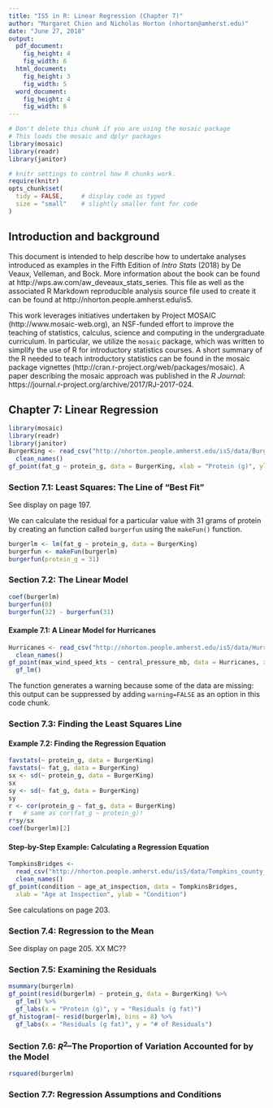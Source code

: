 ```yaml
---
title: "IS5 in R: Linear Regression (Chapter 7)"
author: "Margaret Chien and Nicholas Horton (nhorton@amherst.edu)"
date: "June 27, 2018"
output: 
  pdf_document:
    fig_height: 4
    fig_width: 6
  html_document:
    fig_height: 3
    fig_width: 5
  word_document:
    fig_height: 4
    fig_width: 6
---
```



```r
# Don't delete this chunk if you are using the mosaic package
# This loads the mosaic and dplyr packages
library(mosaic)
library(readr)
library(janitor)
```

```r
# knitr settings to control how R chunks work.
require(knitr)
opts_chunk$set(
  tidy = FALSE,     # display code as typed
  size = "small"    # slightly smaller font for code
)
```

## Introduction and background 

This document is intended to help describe how to undertake analyses introduced 
as examples in the Fifth Edition of *Intro Stats* (2018) by De Veaux, Velleman, and Bock.
More information about the book can be found at http://wps.aw.com/aw_deveaux_stats_series.  This
file as well as the associated R Markdown reproducible analysis source file used to create it can be found at http://nhorton.people.amherst.edu/is5.

This work leverages initiatives undertaken by Project MOSAIC (http://www.mosaic-web.org), an NSF-funded effort to improve the teaching of statistics, calculus, science and computing in the undergraduate curriculum. In particular, we utilize the `mosaic` package, which was written to simplify the use of R for introductory statistics courses. A short summary of the R needed to teach introductory statistics can be found in the mosaic package vignettes (http://cran.r-project.org/web/packages/mosaic).  A paper describing the mosaic approach was published in the *R Journal*: https://journal.r-project.org/archive/2017/RJ-2017-024.

## Chapter 7: Linear Regression

```r
library(mosaic)
library(readr)
library(janitor)
BurgerKing <- read_csv("http://nhorton.people.amherst.edu/is5/data/Burger_King_items.csv") %>%
  clean_names()
gf_point(fat_g ~ protein_g, data = BurgerKing, xlab = "Protein (g)", ylab = "Fat (g)")
```

### Section 7.1: Least Squares: The Line of "Best Fit"

See display on page 197.

We can calculate the residual for a particular value with 31 grams of protein by creating an function called `burgerfun` using the 
`makeFun()` function.  

```r
burgerlm <- lm(fat_g ~ protein_g, data = BurgerKing)
burgerfun <- makeFun(burgerlm)
burgerfun(protein_g = 31)
```

### Section 7.2: The Linear Model

```r
coef(burgerlm)
burgerfun(0)
burgerfun(32) - burgerfun(31)
```

#### Example 7.1: A Linear Model for Hurricanes

```r
Hurricanes <- read_csv("http://nhorton.people.amherst.edu/is5/data/Hurricanes_2015.csv") %>%
  clean_names()
gf_point(max_wind_speed_kts ~ central_pressure_mb, data = Hurricanes, xlab = "Central Pressure (mb)", ylab = "Max Wind Speed (kts)") %>%
  gf_lm()
```

The function generates a warning because some of the data are missing: this output can be suppressed by adding `warning=FALSE` as an option in this code chunk.

### Section 7.3: Finding the Least Squares Line

#### Example 7.2: Finding the Regression Equation

```r
favstats(~ protein_g, data = BurgerKing)
favstats(~ fat_g, data = BurgerKing)
sx <- sd(~ protein_g, data = BurgerKing)
sx
sy <- sd(~ fat_g, data = BurgerKing)
sy
r <- cor(protein_g ~ fat_g, data = BurgerKing)
r   # same as cor(fat_g ~ protein_g)!
r*sy/sx
coef(burgerlm)[2]
```

#### Step-by-Step Example: Calculating a Regression Equation

```r
TompkinsBridges <- 
  read_csv("http://nhorton.people.amherst.edu/is5/data/Tompkins_county_bridges_2016.csv") %>%
  clean_names()
gf_point(condition ~ age_at_inspection, data = TompkinsBridges, 
  xlab = "Age at Inspection", ylab = "Condition")
```

See calculations on page 203.

### Section 7.4: Regression to the Mean

See display on page 205.   XX MC??

### Section 7.5: Examining the Residuals

```r
msummary(burgerlm)
gf_point(resid(burgerlm) ~ protein_g, data = BurgerKing) %>%
  gf_lm() %>%
  gf_labs(x = "Protein (g)", y = "Residuals (g fat)")
gf_histogram(~ resid(burgerlm), bins = 8) %>%
  gf_labs(x = "Residuals (g fat)", y = "# of Residuals")
```

### Section 7.6: $R^2$--The Proportion of Variation Accounted for by the Model

```r
rsquared(burgerlm)
```

### Section 7.7: Regression Assumptions and Conditions
